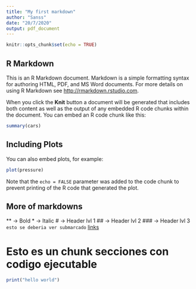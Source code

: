 ```yaml
---
title: "My first markdown"
author: "Sanss"
date: "20/7/2020"
output: pdf_document
---
```


```r
knitr::opts_chunk$set(echo = TRUE)
```

## R Markdown

This is an R Markdown document. Markdown is a simple formatting syntax for authoring HTML, PDF, and MS Word documents. For more details on using R Markdown see <http://rmarkdown.rstudio.com>.

When you click the **Knit** button a document will be generated that includes both content as well as the output of any embedded R code chunks within the document. You can embed an R code chunk like this:

```r
summary(cars)
```

## Including Plots

You can also embed plots, for example:

```r
plot(pressure)
```

Note that the `echo = FALSE` parameter was added to the code chunk to prevent printing of the R code that generated the plot.


## More of markdowns

**    -> Bold
*     -> Italic
#     -> Header lvl 1
##     -> Header lvl 2
###     -> Header lvl 3
`esto se deberia ver submarcado`
[links](https://google.com)


# Esto es un chunk secciones con codigo ejecutable
```r
print("hello world")
```


